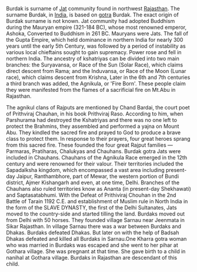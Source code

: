 {{rfc}}


Burdak is surname of [[Jat]] community found in northwest [[Rajasthan]]. The surname Burdak, in [[India]], is based on [[gotra]] Burdak. The exact origin of Burdak surname is not known.
Jat community had adopted Buddhism during the Mauryan empire (321-184 BC), whose most renowned emperor, Ashoka, Converted to Buddhism in 261 BC. Mauryans were Jats.
The fall of the Gupta Empire, which held dominance in northern India for nearly 300 years until the early 5th Century, was followed by a period of instability as various local chieftains sought to gain supremacy. Power rose and fell in northern India.
The ancestry of kshatriyas can be divided into two main branches: the Suryavansa, or Race of the Sun (Solar Race), which claims direct descent from Rama; and the Induvansa, or Race of the Moon (Lunar race), which claims descent from Krishna, Later  in the 6th and 7th centuries a third branch was added, the Agnikula, or 'Fire Born'. These people claim they were manifested from the flames of a sacrificial fire on Mt.Abu in Rajasthan.

The agnikul clans of Rajputs are mentioned by Chand Bardai, the court poet of Prithviraj Chauhan, in his book Prithviraj Raso. According to him, when Parshurama had destroyed the Kshatriyas and there was no one left to protect the Brahmins, they assembled and performed a yajna on Mount Abu.
They kindled the sacred fire and prayed to God to produce a brave class to protect them. In response to their prayers, four great heroes sprang from this sacred fire. These founded the four great Rajput families — Parmaras, Pratiharas, Chalukyas and Chauhans.
Burdak gotra Jats were included in Chauhans.
Chauhans of the Agnikula Race emerged in the 12th century and were renowned for their valour. Their territories included the Sapadalksha kingdom, which encompassed a vast area including present- day Jaipur, Ranthambhore, part of Mewar, the western portion of Bundi district, Ajmer Kishangarh and even, at one time, Delhi. Branches of the Chauhans also ruled territories know as Ananta (in present-day Shekhawati) and Saptasatabhumi.
With the Defeat of Prithiviraj Chouhan in the 2nd Battle of Tarain 1192 C.E. and establishment of Muslim rule in North India in the form of the SLAVE DYNASTY, the first of the Delhi Sultanates, Jats moved to the country-side and started tilling the land.  Burdaks moved out from Delhi with 50 horses. They founded village Sarnau near Jeenmata in Sikar Rajasthan. In village Sarnau there was a war between Burdaks and Dhakas. Burdaks defeated Dhakas. But later on with the help of Badsah Dhakas defeated and killed all Burdaks in Sarnau.One Kharra gotra woman who was married in Burdaks was escaped and she went to her pihar at Gothara village. She was pregnant at that time. She gave birth to a child in nanihal at Gothara village. Burdaks in Rajasthan are descendant of this child.